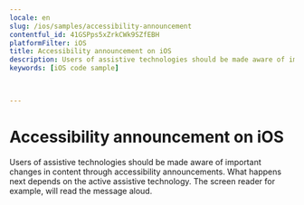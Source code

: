 ```yaml
---
locale: en
slug: /ios/samples/accessibility-announcement
contentful_id: 41GSPps5xZrkCWk9SZfEBH
platformFilter: iOS
title: Accessibility announcement on iOS
description: Users of assistive technologies should be made aware of important changes in content through accessibility announcements.
keywords: [iOS code sample]


	
---
```


# Accessibility announcement on iOS

Users of assistive technologies should be made aware of important changes in content through accessibility announcements. What happens next depends on the active assistive technology. The screen reader for example, will read the message aloud.

<CodeSample id="accessibility-announcement" locale="en" platform="ios"/>